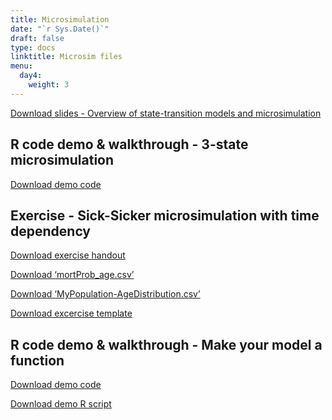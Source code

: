 ---
title: Microsimulation
date: "`r Sys.Date()`"
draft: false
type: docs
linktitle: Microsim files
menu:
  day4:
    weight: 3
---

[Download slides - Overview of state-transition models and microsimulation](../../../Course_Modularization/CDC 2022-23/part 2/Day 7 -Overview State-tranisiton models and Microsim - CDC 2022.pdf)

<!-- [Download slides - PSA - Make a function](../../../Course_Modularization/CDC 2022-23/part 2/Day 7 - PSA - make a function - CDC 2022.pdf) -->

## R code demo & walkthrough - 3-state microsimulation 

[Download demo code](../../../Course_Modularization/CDC 2022-23/part 2/microsim_3-state_time.Rmd)

## Exercise - Sick-Sicker microsimulation with time dependency 

[Download exercise handout](../../../Course_Modularization/CDC 2022-23/part 2/microsim_sick-sicker_time_exercise.html)

[Download 'mortProb_age.csv'](../../../Course_Modularization/CDC 2022-23/part 2/mortProb_age.csv)

[Download 'MyPopulation-AgeDistribution.csv'](../../../Course_Modularization/CDC 2022-23/part 2/MyPopulation-AgeDistribution.csv)

[Download excercise template](../../../Course_Modularization/CDC 2022-23/part 2/microsim_Sick-Sicker_time_template.Rmd)

<!-- [Download excercise solutions](../../../Course_Modularization/CDC 2022-23/part 2/microsim_Sick-Sicker_time_solutions.Rmd) -->

## R code demo & walkthrough - Make your model a function 

[Download demo code](../../../Course_Modularization/CDC 2022-23/part 2/microsim_3-state_time_SA.Rmd)

[Download demo R script](../../../Course_Modularization/CDC 2022-23/part 2/Function_Microsim_3-state_time.R)


